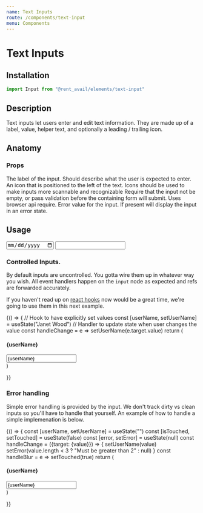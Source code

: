 ```yaml
---
name: Text Inputs
route: /components/text-input
menu: Components
---
```



# Text Inputs

<Status status="production" />

## Installation

```js
import Input from "@rent_avail/elements/text-input"
```

## Description

Text inputs let users enter and edit text information. They are made up of a label, value, helper text, and optionally a leading / trailing icon.

## Anatomy

### Props

<Prop name="label" type="string" required>
  The label of the input. Should describe what the user is expected to enter.
</Prop>

<Prop name="icon" type="ReactElement">
  An icon that is positioned to the left of the text. Icons should be used to make inputs
  more scannable and recognizable
</Prop>

<Prop name="required" type="boolean" defaultValue="false">
  Require that the input not be empty, or pass validation before the containing form will
  submit. Uses browser api require.
</Prop>

<Prop name="error" type="node">
  Error value for the input. If present will display the input in an error state.
</Prop>

## Usage

<Playground>
  <Input type="date" label="Birth Date" icon={Calendar} />
  <Input required label="A really long label to make things extra clear for the user." />
</Playground>

### Controlled Inputs.
By default inputs are uncontrolled. You gotta wire them up in whatever way you wish. All event handlers happen on the `input` node as expected and refs are forwarded accurately.

If you haven't read up on [react hooks](https://reactjs.org/docs/hooks-intro.html) now would be a great time, we're going to use them in this next example.

<Playground column>
  {() => {
    // Hook to have explicitly set values
    const [userName, setUserName] = useState("Janet Wood")
    // Handler to update state when user changes the value
    const handleChange = e => setUserName(e.target.value)
    return (
      <div>
        <h4 style={{ marginBottom: "2rem" }}>{userName}</h4>
        <Input label="User Name" value={userName} onChange={handleChange} />
      </div>
    )

}}
</Playground>

### Error handling
Simple error handling is provided by the input. We don't track dirty vs clean inputs so you'll have to handle that yourself. An example of how to handle a simple implemenation is below.

<Playground column>
  {() => {
    const [userName, setUserName] = useState("")
    const [isTouched, setTouched] = useState(false)
    const [error, setError] = useState(null)
    const handleChange = ({target: {value}}) => {
      setUserName(value)
      setError(value.length < 3 ? "Must be greater than 2" : null)
    }
    const handleBlur = e => setTouched(true)
    return (
      <div>
        <h4 style={{ marginBottom: "2rem", height: "3rem" }}>{userName}</h4>
        <Input
          style={{ marginBottom: "1rem" }}
          label="User Name"
          value={userName}
          onChange={handleChange}
          onBlur={handleBlur}
          error={isTouched && error}
        />
      </div>
    )

}}
</Playground>

